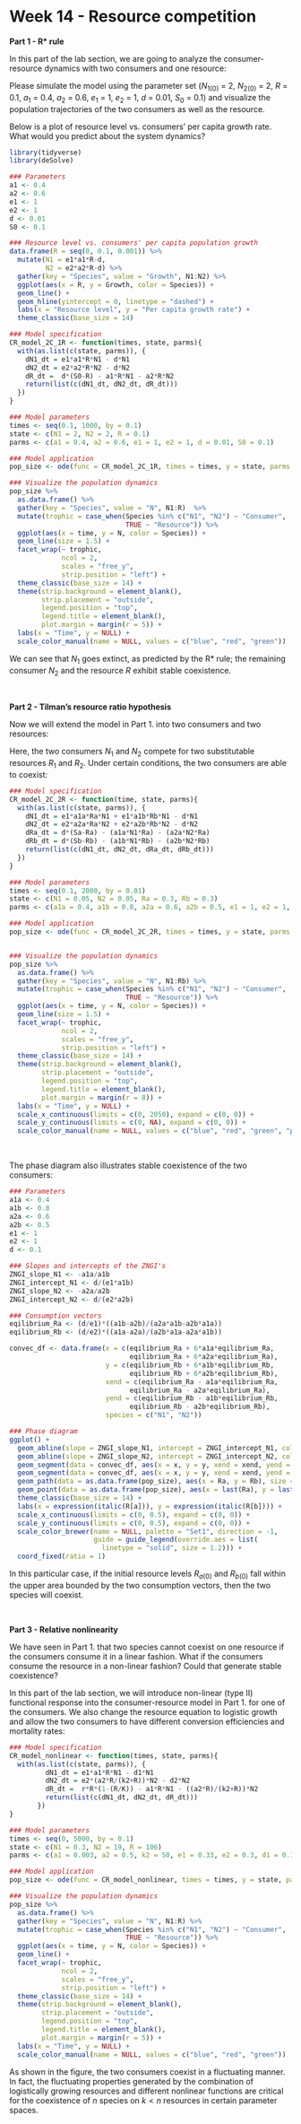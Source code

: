 # Week 14 - Resource competition {-} 

**Part 1 - R* rule**

In this part of the lab section, we are going to analyze the consumer-resource dynamics with two consumers and one resource:
\begin{align*}
\frac {dN_{1}}{dt} &= e_{1}a_{1}RN_{1}-dN_{1}\\
\frac {dN_{2}}{dt} &= e_{2}a_{2}RN_{2}-dN_{2}\\
\frac {dR}{dt} &= d(S_{0}-R)-a_{1}RN_{1}-a_{2}RN_{2}\\
\end{align*}

Please simulate the model using the parameter set ($N_{1(0)}$ = 2, $N_{2(0)}$ = 2, $R$ = 0.1, $a_1$ = 0.4, $a_2$ = 0.6, $e_1$ = 1, $e_2$ = 1, $d$ = 0.01, $S_0$ = 0.1) and visualize the population trajectories of the two consumers as well as the resource. 

Below is a plot of resource level vs. consumers' per capita growth rate. What would you predict about the system dynamics? 

```r
library(tidyverse)
library(deSolve)

### Parameters
a1 <- 0.4 
a2 <- 0.6
e1 <- 1
e2 <- 1
d <- 0.01 
S0 <- 0.1

### Resource level vs. consumers' per capita population growth
data.frame(R = seq(0, 0.1, 0.001)) %>%
  mutate(N1 = e1*a1*R-d,
         N2 = e2*a2*R-d) %>%
  gather(key = "Species", value = "Growth", N1:N2) %>%
  ggplot(aes(x = R, y = Growth, color = Species)) +
  geom_line() + 
  geom_hline(yintercept = 0, linetype = "dashed") + 
  labs(x = "Resource level", y = "Per capita growth rate") +
  theme_classic(base_size = 14)

```

```r
### Model specification
CR_model_2C_1R <- function(times, state, parms){
  with(as.list(c(state, parms)), {
    dN1_dt = e1*a1*R*N1 - d*N1
    dN2_dt = e2*a2*R*N2 - d*N2
    dR_dt =  d*(S0-R) - a1*R*N1 - a2*R*N2
    return(list(c(dN1_dt, dN2_dt, dR_dt)))
  })
}

### Model parameters
times <- seq(0.1, 1000, by = 0.1)  
state <- c(N1 = 2, N2 = 2, R = 0.1)  
parms <- c(a1 = 0.4, a2 = 0.6, e1 = 1, e2 = 1, d = 0.01, S0 = 0.1)

### Model application
pop_size <- ode(func = CR_model_2C_1R, times = times, y = state, parms = parms)

### Visualize the population dynamics
pop_size %>%
  as.data.frame() %>%
  gather(key = "Species", value = "N", N1:R)  %>%
  mutate(trophic = case_when(Species %in% c("N1", "N2") ~ "Consumer",
                             TRUE ~ "Resource")) %>%
  ggplot(aes(x = time, y = N, color = Species)) + 
  geom_line(size = 1.5) +
  facet_wrap(~ trophic, 
             ncol = 2, 
             scales = "free_y",
             strip.position = "left") +
  theme_classic(base_size = 14) +
  theme(strip.background = element_blank(),
        strip.placement = "outside",
        legend.position = "top",
        legend.title = element_blank(),
        plot.margin = margin(r = 5)) + 
  labs(x = "Time", y = NULL) + 
  scale_color_manual(name = NULL, values = c("blue", "red", "green"))

```

We can see that $N_1$ goes extinct, as predicted by the R* rule; the remaining consumer $N_2$ and the resource $R$ exhibit stable coexistence.

<br>

**Part 2 - Tilman’s resource ratio hypothesis**

Now we will extend the model in Part 1. into two consumers and two resources:
\begin{align*}
\frac {dN_{1}}{dt} &= e_{1}a_{1a}R_{a}N_{1}+e_{1}a_{1b}R_{b}N_{1}-dN_{1}\\
\frac {dN_{2}}{dt} &= e_{2}a_{2a}R_{a}N_{2}+e_{2}a_{2b}R_{b}N_{2}-dN_{2}\\
\frac {dR_{a}}{dt} &= d(S_{a}-R_{a})-a_{1a}R_{a}N_{1}-a_{2a}R_{a}N_{2}\\
\frac {dR_{b}}{dt} &= d(S_{b}-R_{b})-a_{1b}R_{b}N_{1}-a_{2b}R_{b}N_{2}\\
\end{align*}

Here, the two consumers $N_1$ and $N_2$ compete for two substitutable resources $R_1$ and $R_2$. Under certain conditions, the two consumers are able to coexist:

```r
### Model specification
CR_model_2C_2R <- function(time, state, parms){
  with(as.list(c(state, parms)), {
    dN1_dt = e1*a1a*Ra*N1 + e1*a1b*Rb*N1 - d*N1
    dN2_dt = e2*a2a*Ra*N2 + e2*a2b*Rb*N2 - d*N2
    dRa_dt = d*(Sa-Ra) - (a1a*N1*Ra) - (a2a*N2*Ra) 
    dRb_dt = d*(Sb-Rb) - (a1b*N1*Rb) - (a2b*N2*Rb)
    return(list(c(dN1_dt, dN2_dt, dRa_dt, dRb_dt)))
  })
}

### Model parameters
times <- seq(0.1, 2000, by = 0.01)
state <- c(N1 = 0.05, N2 = 0.05, Ra = 0.3, Rb = 0.3)
parms <- c(a1a = 0.4, a1b = 0.8, a2a = 0.6, a2b = 0.5, e1 = 1, e2 = 1, d = 0.1, Sa = 0.3, Sb = 0.3)  

### Model application
pop_size <- ode(func = CR_model_2C_2R, times = times, y = state, parms = parms)


### Visualize the population dynamics
pop_size %>%
  as.data.frame() %>%
  gather(key = "Species", value = "N", N1:Rb) %>%
  mutate(trophic = case_when(Species %in% c("N1", "N2") ~ "Consumer",
                             TRUE ~ "Resource")) %>%
  ggplot(aes(x = time, y = N, color = Species)) + 
  geom_line(size = 1.5) +
  facet_wrap(~ trophic, 
             ncol = 2, 
             scales = "free_y",
             strip.position = "left") +
  theme_classic(base_size = 14) +
  theme(strip.background = element_blank(),
        strip.placement = "outside",
        legend.position = "top",
        legend.title = element_blank(),
        plot.margin = margin(r = 8)) + 
  labs(x = "Time", y = NULL) +
  scale_x_continuous(limits = c(0, 2050), expand = c(0, 0)) +
  scale_y_continuous(limits = c(0, NA), expand = c(0, 0)) +
  scale_color_manual(name = NULL, values = c("blue", "red", "green", "purple"))
```
<br>

The phase diagram also illustrates stable coexistence of the two consumers: 
```r
### Parameters
a1a <- 0.4
a1b <- 0.8
a2a <- 0.6
a2b <- 0.5
e1 <- 1
e2 <- 1
d <- 0.1

### Slopes and intercepts of the ZNGI's
ZNGI_slope_N1 <- -a1a/a1b
ZNGI_intercept_N1 <- d/(e1*a1b)  
ZNGI_slope_N2 <- -a2a/a2b
ZNGI_intercept_N2 <- d/(e2*a2b)

### Consumption vectors
eqilibrium_Ra <- (d/e1)*((a1b-a2b)/(a2a*a1b-a2b*a1a))
eqilibrium_Rb <- (d/e2)*((a1a-a2a)/(a2b*a1a-a2a*a1b))

convec_df <- data.frame(x = c(eqilibrium_Ra + 6*a1a*eqilibrium_Ra, 
                              eqilibrium_Ra + 6*a2a*eqilibrium_Ra),
                        y = c(eqilibrium_Rb + 6*a1b*eqilibrium_Rb, 
                              eqilibrium_Rb + 6*a2b*eqilibrium_Rb),
                        xend = c(eqilibrium_Ra - a1a*eqilibrium_Ra, 
                              eqilibrium_Ra - a2a*eqilibrium_Ra),
                        yend = c(eqilibrium_Rb - a1b*eqilibrium_Rb, 
                              eqilibrium_Rb - a2b*eqilibrium_Rb),
                        species = c("N1", "N2"))

### Phase diagram
ggplot() + 
  geom_abline(slope = ZNGI_slope_N1, intercept = ZNGI_intercept_N1, color = "#377EB8", size = 1.2) + 
  geom_abline(slope = ZNGI_slope_N2, intercept = ZNGI_intercept_N2, color = "#E41A1C", size = 1.2) + 
  geom_segment(data = convec_df, aes(x = x, y = y, xend = xend, yend = yend, color = species), linetype = "blank") + 
  geom_segment(data = convec_df, aes(x = x, y = y, xend = xend, yend = yend, color = species), size = 0.5, linetype = "dashed", arrow = arrow(type = "closed", length = unit(0.1, "inches")), show.legend = F) +
  geom_path(data = as.data.frame(pop_size), aes(x = Ra, y = Rb), size = 1.2) +
  geom_point(data = as.data.frame(pop_size), aes(x = last(Ra), y = last(Rb)), size = 2.5) +
  theme_classic(base_size = 14) +
  labs(x = expression(italic(R[a])), y = expression(italic(R[b]))) +
  scale_x_continuous(limits = c(0, 0.5), expand = c(0, 0)) +
  scale_y_continuous(limits = c(0, 0.5), expand = c(0, 0)) +
  scale_color_brewer(name = NULL, palette = "Set1", direction = -1,
                     guide = guide_legend(override.aes = list(
                       linetype = "solid", size = 1.2))) +
  coord_fixed(ratio = 1)

```

In this particular case, if the initial resource levels $R_{a(0)}$ and $R_{b(0)}$ fall within the upper area bounded by the two consumption vectors, then the two species will coexist.

<br>

**Part 3 - Relative nonlinearity**

We have seen in Part 1. that two species cannot coexist on one resource if the consumers consume it in a linear fashion. What if the consumers consume the resource in a non-linear fashion? Could that generate stable coexistence?

In this part of the lab section, we will introduce non-linear (type II) functional response into the consumer-resource model in Part 1. for one of the consumers. We also change the resource equation to logistic growth and allow the two consumers to have different conversion efficiencies and mortality rates:
\begin{align*}
\frac {dN_{1}}{dt} &= e_{1}a_{1}RN_{1}-d_{1}N_{1}\\
\frac {dN_{2}}{dt} &= e_{2}\frac{a_{2}R}{k_{2}+R}N_{2}-d_{2}N_{2}\\
\frac {dR}{dt} &= rR(1-\frac{R}{K})-a_{1}RN_{1}-\frac{a_{2}R}{k_{2}+R}N_{2}\\
\end{align*}

```r
### Model specification
CR_model_nonlinear <- function(times, state, parms){
  with(as.list(c(state, parms)), {
         dN1_dt = e1*a1*R*N1 - d1*N1
         dN2_dt = e2*(a2*R/(k2+R))*N2 - d2*N2
         dR_dt =  r*R*(1-(R/K)) - a1*R*N1 - ((a2*R)/(k2+R))*N2
         return(list(c(dN1_dt, dN2_dt, dR_dt)))
       })
}

### Model parameters
times <- seq(0, 5000, by = 0.1)  
state <- c(N1 = 0.3, N2 = 19, R = 106) 
parms <- c(a1 = 0.003, a2 = 0.5, k2 = 50, e1 = 0.33, e2 = 0.3, d1 = 0.11, d2 = 0.1, r = 0.1, K = 300)

### Model application
pop_size <- ode(func = CR_model_nonlinear, times = times, y = state, parms = parms)

### Visualize the population dynamics
pop_size %>%
  as.data.frame() %>%
  gather(key = "Species", value = "N", N1:R) %>%
  mutate(trophic = case_when(Species %in% c("N1", "N2") ~ "Consumer",
                             TRUE ~ "Resource")) %>%
  ggplot(aes(x = time, y = N, color = Species)) + 
  geom_line() +
  facet_wrap(~ trophic, 
             ncol = 2, 
             scales = "free_y",
             strip.position = "left") +
  theme_classic(base_size = 14) +
  theme(strip.background = element_blank(),
        strip.placement = "outside",
        legend.position = "top",
        legend.title = element_blank(),
        plot.margin = margin(r = 5)) + 
  labs(x = "Time", y = NULL) +
  scale_color_manual(name = NULL, values = c("blue", "red", "green"))
```

As shown in the figure, the two consumers coexist in a fluctuating manner. In fact, the fluctuating properties generated by the combination of logistically growing resources and different nonlinear functions are critical for the coexistence of $n$ species on $k<n$ resources in certain parameter spaces.
